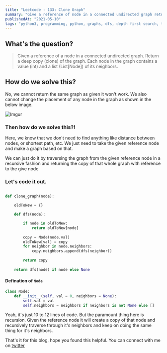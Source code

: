 ```yaml
---
title: "Leetcode - 133: Clone Graph"
summary: "Give a reference of node in a connected undirected graph return a deep copy of that graph"
publishedAt: "2021-05-10"
tags: "python3, programming, python, graphs, dfs, depth first search, traversal, graph traversal, dsa, algorithm, interview questions"
---
```


## What's the question?

<blockquote>
  Given a reference of a node in a connected undirected graph. Return a deep
  copy (clone) of the graph. Each node in the graph contains a value (int) and a
  list (List[Node]) of its neighbors.
</blockquote>

## How do we solve this?

No, we cannot return the same graph as given it won't work. We also cannot change the placement of any node in the graph as shown in the below image.

![Imgur](https://i.imgur.com/ymG8WUZ.png)

### Then how do we solve this?!

Here, we know that we don't need to find anything like distance between nodes, or shortest path, etc. We just need to take the given reference node and make a graph based on that.

We can just do it by traversing the graph from the given reference node in a recursive fashion and returning the copy of that whole graph with reference to the give node

### Let's code it out.

```dart:clone_graph.py

def clone_graph(node):

    oldToNew = {}

    def dfs(node):

        if node in oldToNew:
            return oldToNew[node]
        
        copy = Node(node.val)
        oldToNew[val] = copy
        for neighbor in node.neighbors:
            copy.neighbors.append(dfs(neighbor))
        
        return copy
    
    return dfs(node) if node else None
```

#### Defination of `Node`

```dart:node.py
class Node:
    def __init__(self, val = 0, neighbors = None):
        self.val = val
        self.neighbors = neighbors if neighbors is not None else []
```

Yeah, it's just 10 to 12 lines of code. But the paramount thing here is recursion. Given the reference node it will create a copy of that node and recursively traverse through it's neighbors and keep on doing the same thing for it's neighbors.



That's it for this blog, hope you found this helpful. You can connect with me on <a target="_blank" href="https://twitter.com/saglanivatsal">twitter</a>